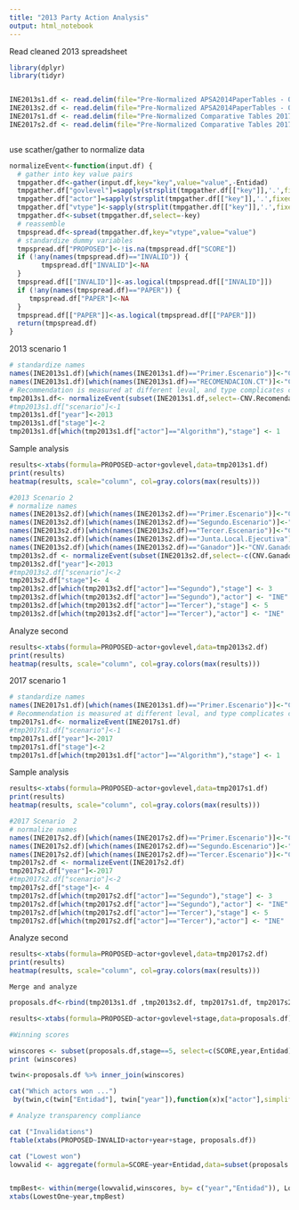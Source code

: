```yaml
---
title: "2013 Party Action Analysis"
output: html_notebook
---
```

Read cleaned 2013 spreadsheet
```r
library(dplyr)
library(tidyr)


INE2013s1.df <- read.delim(file="Pre-Normalized APSA2014PaperTables - Obs 1st Scenario.tsv",stringsAsFactors =FALSE,na.strings="-")
INE2013s2.df <- read.delim(file="Pre-Normalized APSA2014PaperTables - Obs 2nd Scsnario .tsv",stringsAsFactors =FALSE,na.strings="-")
INE2017s1.df <- read.delim(file="Pre-Normalized Comparative Tables 2017 Federal (APSA 2019) - 1erEsc 2017.tsv",stringsAsFactors =FALSE,na.strings="-")
INE2017s2.df <- read.delim(file="Pre-Normalized Comparative Tables 2017 Federal (APSA 2019) - 2doEsc+final 2017.tsv",stringsAsFactors =FALSE,na.strings="-")



```

use scather/gather to normalize data

```r
normalizeEvent<-function(input.df) {
  # gather into key value pairs
  tmpgather.df<-gather(input.df,key="key",value="value",-Entidad)
  tmpgather.df["govlevel"]=sapply(strsplit(tmpgather.df[["key"]],'.',fixed=TRUE),function(x)x[[1]])
  tmpgather.df["actor"]=sapply(strsplit(tmpgather.df[["key"]],'.',fixed=TRUE),function(x)x[[2]])
  tmpgather.df["vtype"]<-sapply(strsplit(tmpgather.df[["key"]],'.',fixed=TRUE),function(x)if(length(x)==3){x[[3]]}else{"SCORE"})
  tmpgather.df<-subset(tmpgather.df,select=-key)
  # reassemble 
  tmpspread.df<-spread(tmpgather.df,key="vtype",value="value")
  # standardize dummy variables
  tmpspread.df["PROPOSED"]<-!is.na(tmpspread.df["SCORE"])
  if (!any(names(tmpspread.df)=="INVALID")) {
        tmpspread.df["INVALID"]<-NA
  }
  tmpspread.df[["INVALID"]]<-as.logical(tmpspread.df[["INVALID"]])
  if (!any(names(tmpspread.df)=="PAPER")) {
     tmpspread.df["PAPER"]<-NA
  }
  tmpspread.df[["PAPER"]]<-as.logical(tmpspread.df[["PAPER"]])
  return(tmpspread.df) 
}
```

2013 scenario 1
```r
# standardize names
names(INE2013s1.df)[which(names(INE2013s1.df)=="Primer.Escenario")]<-"CNV.Algorithm"
names(INE2013s1.df)[which(names(INE2013s1.df)=="RECOMENDACION.CT")]<-"CNV.Recomendacion"
# Recommendation is measured at different leval, and type complicates comparison
tmp2013s1.df<- normalizeEvent(subset(INE2013s1.df,select=-CNV.Recomendacion))
#tmp2013s1.df["scenario"]<-1
tmp2013s1.df["year"]<-2013
tmp2013s1.df["stage"]<-2
tmp2013s1.df[which(tmp2013s1.df["actor"]=="Algorithm"),"stage"] <- 1
```

Sample analysis 
```r
results<-xtabs(formula=PROPOSED~actor+govlevel,data=tmp2013s1.df)
print(results)
heatmap(results, scale="column", col=gray.colors(max(results)))
```
```r
#2013 Scenario 2
# normalize names
names(INE2013s2.df)[which(names(INE2013s2.df)=="Primer.Escenario")]<-"CNV.Algorithm"
names(INE2013s2.df)[which(names(INE2013s2.df)=="Segundo.Escenario")]<-"CNV.Segundo"
names(INE2013s2.df)[which(names(INE2013s2.df)=="Tercer.Escenario")]<-"CNV.Tercer"
names(INE2013s2.df)[which(names(INE2013s2.df)=="Junta.Local.Ejecutiva")]<-"CNV.Junta"
names(INE2013s2.df)[which(names(INE2013s2.df)=="Ganador")]<-"CNV.Ganador"
tmp2013s2.df <- normalizeEvent(subset(INE2013s2.df,select=-c(CNV.Ganador,CNV.Algorithm)))
tmp2013s2.df["year"]<-2013
#tmp2013s2.df["scenario"]<-2
tmp2013s2.df["stage"]<- 4
tmp2013s2.df[which(tmp2013s2.df["actor"]=="Segundo"),"stage"] <- 3
tmp2013s2.df[which(tmp2013s2.df["actor"]=="Segundo"),"actor"] <- "INE"
tmp2013s2.df[which(tmp2013s2.df["actor"]=="Tercer"),"stage"] <- 5
tmp2013s2.df[which(tmp2013s2.df["actor"]=="Tercer"),"actor"] <- "INE"


```
Analyze second
```r
results<-xtabs(formula=PROPOSED~actor+govlevel,data=tmp2013s2.df)
print(results)
heatmap(results, scale="column", col=gray.colors(max(results)))
```

2017 scenario 1
```r
# standardize names
names(INE2017s1.df)[which(names(INE2013s1.df)=="Primer.Escenario")]<-"CNV.Algorithm"
# Recommendation is measured at different leval, and type complicates comparison
tmp2017s1.df<- normalizeEvent(INE2017s1.df)
#tmp2017s1.df["scenario"]<-1
tmp2017s1.df["year"]<-2017
tmp2017s1.df["stage"]<-2
tmp2017s1.df[which(tmp2013s1.df["actor"]=="Algorithm"),"stage"] <- 1
```

Sample analysis 
```r
results<-xtabs(formula=PROPOSED~actor+govlevel,data=tmp2017s1.df)
print(results)
heatmap(results, scale="column", col=gray.colors(max(results)))
```

```r
#2017 Scenario  2
# normalize names
names(INE2017s2.df)[which(names(INE2017s2.df)=="Primer.Escenario")]<-"CNV.Algorithm"
names(INE2017s2.df)[which(names(INE2017s2.df)=="Segundo.Escenario")]<-"CNV.Segundo"
names(INE2017s2.df)[which(names(INE2017s2.df)=="Tercer.Escenario")]<-"CNV.Tercer"
tmp2017s2.df <- normalizeEvent(INE2017s2.df)
tmp2017s2.df["year"]<-2017
#tmp2017s2.df["scenario"]<-2
tmp2017s2.df["stage"]<- 4
tmp2017s2.df[which(tmp2017s2.df["actor"]=="Segundo"),"stage"] <- 3
tmp2017s2.df[which(tmp2017s2.df["actor"]=="Segundo"),"actor"] <- "INE"
tmp2017s2.df[which(tmp2017s2.df["actor"]=="Tercer"),"stage"] <- 5
tmp2017s2.df[which(tmp2017s2.df["actor"]=="Tercer"),"actor"] <- "INE"

```
Analyze second
```r
results<-xtabs(formula=PROPOSED~actor+govlevel,data=tmp2017s2.df)
print(results)
heatmap(results, scale="column", col=gray.colors(max(results)))
```


```
Merge and analyze
```
```r
proposals.df<-rbind(tmp2013s1.df ,tmp2013s2.df, tmp2017s1.df, tmp2017s2.df)

```

```r
results<-xtabs(formula=PROPOSED~actor+govlevel+stage,data=proposals.df)
```


```r
#Winning scores

winscores <- subset(proposals.df,stage==5, select=c(SCORE,year,Entidad))
print (winscores)
```

```r
twin<-proposals.df %>% inner_join(winscores)

cat("Which actors won ...")
 by(twin,c(twin["Entidad"], twin["year"]),function(x)x["actor"],simplify=FALSE)

```


```r
# Analyze transparency compliance

cat ("Invalidations")
ftable(xtabs(PROPOSED~INVALID+actor+year+stage, proposals.df))

cat ("Lowest won")
lowvalid <- aggregate(formula=SCORE~year+Entidad,data=subset(proposals.df,PROPOSED==TRUE & (is.na(INVALID) | INVALID==FALSE)),FUN=min)


tmpBest<- within(merge(lowvalid,winscores, by= c("year","Entidad")), LowestOne<-SCORE.x==SCORE.y)
xtabs(LowestOne~year,tmpBest)
```

